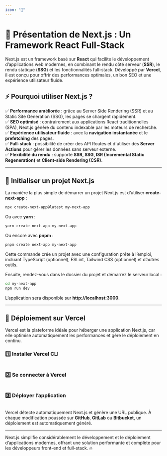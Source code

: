 ```yaml
---
icon: "📝"
---
```


# 📘 **Présentation de Next.js : Un Framework React Full-Stack**

Next.js est un framework basé sur **React** qui facilite le développement d’applications web modernes, en combinant le rendu côté serveur (**SSR**), le rendu statique (**SSG**) et les fonctionnalités full-stack. Développé par **Vercel**, il est conçu pour offrir des performances optimales, un bon SEO et une expérience utilisateur fluide.  

## ⚡ **Pourquoi utiliser Next.js ?**

✅ **Performance améliorée** : grâce au Server Side Rendering (SSR) et au Static Site Generation (SSG), les pages se chargent rapidement.  
✅ **SEO optimisé** : contrairement aux applications React traditionnelles (SPA), Next.js génère du contenu indexable par les moteurs de recherche.  
✅ **Expérience utilisateur fluide** : avec la **navigation instantanée** et le **prefetching** des pages.  
✅ **Full-stack** : possibilité de créer des API Routes et d'utiliser des **Server Actions** pour gérer les données sans serveur externe.  
✅ **Flexibilité du rendu** : supporte **SSR, SSG, ISR (Incremental Static Regeneration)** et **Client-side Rendering (CSR)**.  

---

## **📌 Initialiser un projet Next.js**  

La manière la plus simple de démarrer un projet Next.js est d’utiliser **create-next-app** :  

```bash copy
npx create-next-app@latest my-next-app
```
Ou avec **yarn** :  
```bash copy
yarn create next-app my-next-app
```
Ou encore avec **pnpm** :  
```bash copy
pnpm create next-app my-next-app
```
<Callout emoji="👉" type='info'>
Cette commande crée un projet avec une configuration prête à l’emploi, incluant TypeScript (optionnel), ESLint, Tailwind CSS (optionnel) et d’autres outils.  
</Callout>

Ensuite, rendez-vous dans le dossier du projet et démarrez le serveur local :  

```bash copy
cd my-next-app
npm run dev
```
L’application sera disponible sur **http://localhost:3000**.  

---

## **🚀 Déploiement sur Vercel**  

Vercel est la plateforme idéale pour héberger une application Next.js, car elle optimise automatiquement les performances et gère le déploiement en continu.  

### **1️⃣ Installer Vercel CLI**  
```bash copy
```
  
### **2️⃣ Se connecter à Vercel**  
```bash copy
```
  
### **3️⃣ Déployer l’application**  
```bash copy
```
Vercel détecte automatiquement Next.js et génère une URL publique. À chaque modification poussée sur **GitHub**, **GitLab** ou **Bitbucket**, un déploiement est automatiquement généré.  

---

Next.js simplifie considérablement le développement et le déploiement d’applications modernes, offrant une solution performante et complète pour les développeurs front-end et full-stack. 🔥